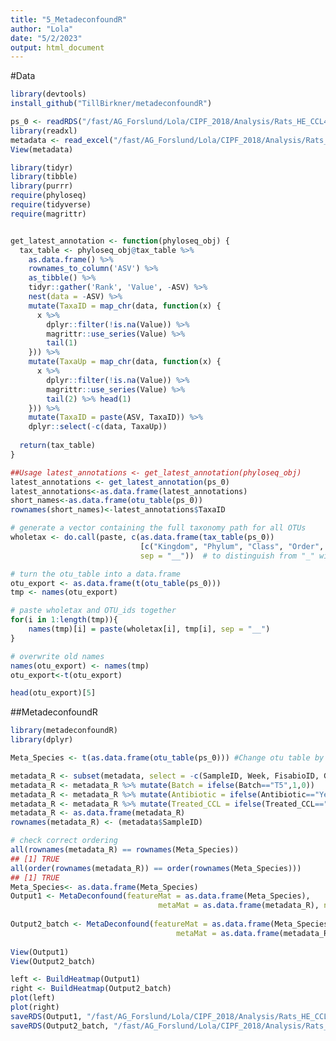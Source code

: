 ```yaml
---
title: "5_MetadeconfoundR"
author: "Lola"
date: "5/2/2023"
output: html_document
---
```

#Data
```r
library(devtools)
install_github("TillBirkner/metadeconfoundR")

ps_0 <- readRDS("/fast/AG_Forslund/Lola/CIPF_2018/Analysis/Rats_HE_CCL4model/output/ps_0.Rds")
library(readxl)
metadata <- read_excel("/fast/AG_Forslund/Lola/CIPF_2018/Analysis/Rats_HE_CCL4model/metadata.xlsx")
View(metadata)
```

```r
library(tidyr)
library(tibble)
library(purrr)
require(phyloseq)
require(tidyverse)
require(magrittr)


get_latest_annotation <- function(phyloseq_obj) {
  tax_table <- phyloseq_obj@tax_table %>%
    as.data.frame() %>%
    rownames_to_column('ASV') %>%
    as_tibble() %>%
    tidyr::gather('Rank', 'Value', -ASV) %>%
    nest(data = -ASV) %>%
    mutate(TaxaID = map_chr(data, function(x) {
      x %>%
        dplyr::filter(!is.na(Value)) %>%
        magrittr::use_series(Value) %>%
        tail(1)
    })) %>%
    mutate(TaxaUp = map_chr(data, function(x) {
      x %>%
        dplyr::filter(!is.na(Value)) %>%
        magrittr::use_series(Value) %>%
        tail(2) %>% head(1)
    })) %>%
    mutate(TaxaID = paste(ASV, TaxaID)) %>%
    dplyr::select(-c(data, TaxaUp))
  
  return(tax_table)
}

##Usage latest_annotations <- get_latest_annotation(phyloseq_obj)
latest_annotations <- get_latest_annotation(ps_0)
latest_annotations<-as.data.frame(latest_annotations)
short_names<-as.data.frame(otu_table(ps_0))
rownames(short_names)<-latest_annotations$TaxaID
```

```r
# generate a vector containing the full taxonomy path for all OTUs
wholetax <- do.call(paste, c(as.data.frame(tax_table(ps_0))
                             [c("Kingdom", "Phylum", "Class", "Order", "Family", "Genus", "Species")], 
                             sep = "__"))  # to distinguish from "_" within tax ranks

# turn the otu_table into a data.frame
otu_export <- as.data.frame(t(otu_table(ps_0)))
tmp <- names(otu_export)

# paste wholetax and OTU_ids together
for(i in 1:length(tmp)){
    names(tmp)[i] = paste(wholetax[i], tmp[i], sep = "__")
}

# overwrite old names
names(otu_export) <- names(tmp)
otu_export<-t(otu_export)

head(otu_export)[5]
```

##MetadeconfoundR
```r
library(metadeconfoundR)
library(dplyr)

Meta_Species <- t(as.data.frame(otu_table(ps_0))) #Change otu table by otu_export or short_names to get the names (long or short) in the figure

metadata_R <- subset(metadata, select = -c(SampleID, Week, FisabioID, GABAa1, GABAa5))
metadata_R <- metadata_R %>% mutate(Batch = ifelse(Batch=="T5",1,0))
metadata_R <- metadata_R %>% mutate(Antibiotic = ifelse(Antibiotic=="Yes",1,0))
metadata_R <- metadata_R %>% mutate(Treated_CCL = ifelse(Treated_CCL=="Yes",1,0))
metadata_R <- as.data.frame(metadata_R)
rownames(metadata_R) <- (metadata$SampleID)

# check correct ordering
all(rownames(metadata_R) == rownames(Meta_Species))
## [1] TRUE
all(order(rownames(metadata_R)) == order(rownames(Meta_Species)))
## [1] TRUE
Meta_Species<- as.data.frame(Meta_Species)
Output1 <- MetaDeconfound(featureMat = as.data.frame(Meta_Species),
                                 metaMat = as.data.frame(metadata_R), nnodes = 4)
                                 
Output2_batch <- MetaDeconfound(featureMat = as.data.frame(Meta_Species),
                                     metaMat = as.data.frame(metadata_R), nnodes = 4, randomVar = list("+ (1|Batch)",
                                                                                        c("Batch")))
View(Output1)
View(Output2_batch)

left <- BuildHeatmap(Output1)
right <- BuildHeatmap(Output2_batch)
plot(left)
plot(right)
saveRDS(Output1, "/fast/AG_Forslund/Lola/CIPF_2018/Analysis/Rats_HE_CCL4model/output/Output1_metadec.Rds")
saveRDS(Output2_batch, "/fast/AG_Forslund/Lola/CIPF_2018/Analysis/Rats_HE_CCL4model/output/Output2_batch_asRandVar.Rds")

```